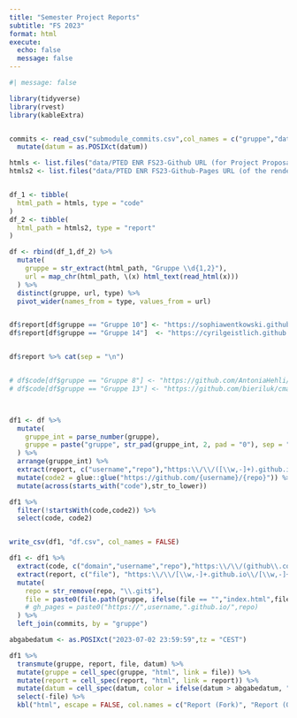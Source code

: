 ```yaml
---
title: "Semester Project Reports"
subtitle: "FS 2023"
format: html
execute: 
  echo: false
  message: false
---
```


```r
#| message: false

library(tidyverse)
library(rvest)
library(kableExtra)


commits <- read_csv("submodule_commits.csv",col_names = c("gruppe","datum")) %>% 
  mutate(datum = as.POSIXct(datum))

htmls <- list.files("data/PTED ENR FS23-Github URL (for Project Proposal and Project Files)-862011/","*.html",recursive = TRUE, full.names = TRUE)
htmls2 <- list.files("data/PTED ENR FS23-Github-Pages URL (of the rendered report)-892939/","*.html",recursive = TRUE, full.names = TRUE)


df_1 <- tibble(
  html_path = htmls, type = "code"
)
df_2 <- tibble(
  html_path = htmls2, type = "report"
)

df <- rbind(df_1,df_2) %>% 
  mutate(
    gruppe = str_extract(html_path, "Gruppe \\d{1,2}"),
    url = map_chr(html_path, \(x) html_text(read_html(x))) 
  ) %>% 
  distinct(gruppe, url, type) %>% 
  pivot_wider(names_from = type, values_from = url)


df$report[df$gruppe == "Gruppe 10"] <- "https://sophiawentkowski.github.io/Semester_project/PaT23_Semester_Project_Group10.html"
df$report[df$gruppe == "Gruppe 14"]  <- "https://cyrilgeistlich.github.io/cma-project/index.html"


df$report %>% cat(sep = "\n")


# df$code[df$gruppe == "Gruppe 8"] <- "https://github.com/AntoniaHehli/Semesterproject"
# df$code[df$gruppe == "Gruppe 13"] <- "https://github.com/bieriluk/cma_semester_project"



df1 <- df %>% 
  mutate(
    gruppe_int = parse_number(gruppe),
    gruppe = paste("gruppe", str_pad(gruppe_int, 2, pad = "0"), sep = "_")
  ) %>% 
  arrange(gruppe_int) %>% 
  extract(report, c("username","repo"),"https:\\/\\/([\\w,-]+).github.io\\/([\\w,-]+)\\/",remove = FALSE) %>% 
  mutate(code2 = glue::glue("https://github.com/{username}/{repo}")) %>% 
  mutate(across(starts_with("code"),str_to_lower))

df1 %>% 
  filter(!startsWith(code,code2)) %>% 
  select(code, code2)


write_csv(df1, "df.csv", col_names = FALSE)

df1 <- df1 %>%
  extract(code, c("domain","username","repo"),"https:\\/\\/(github\\.com)\\/(.+)\\/(.+)",remove = FALSE) %>%
  extract(report, c("file"), "https:\\/\\/[\\w,-]+.github.io\\/[\\w,-]+\\/([\\w,-,%]+.html)?",remove = FALSE) %>% 
  mutate(
    repo = str_remove(repo, "\\.git$"),
    file = paste0(file.path(gruppe, ifelse(file == "","index.html",file)))
    # gh_pages = paste0("https://",username,".github.io/",repo)
  ) %>% 
  left_join(commits, by = "gruppe")
```


```r

abgabedatum <- as.POSIXct("2023-07-02 23:59:59",tz = "CEST")

df1 %>% 
  transmute(gruppe, report, file, datum) %>%
  mutate(gruppe = cell_spec(gruppe, "html", link = file)) %>%
  mutate(report = cell_spec(report, "html", link = report)) %>%
  mutate(datum = cell_spec(datum, color = ifelse(datum > abgabedatum, "red", "green"))) %>% 
  select(-file) %>% 
  kbl("html", escape = FALSE, col.names = c("Report (Fork)", "Report (Original)", "Letzer Commit"))



```

